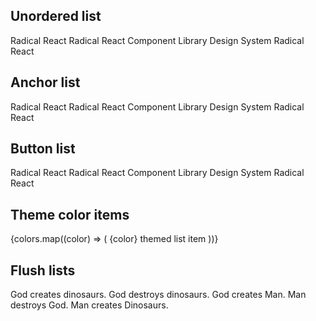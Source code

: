 

<Meta title='Components/List' component={List} />

<DocsTitle title='List Groups' />

## Unordered list

<List>
  <List.Item active>Radical React</List.Item>
  <List.Item>Radical React</List.Item>
  <List.Item>Component Library</List.Item>
  <List.Item>Design System</List.Item>
  <List.Item disabled>Radical React</List.Item>
</List>

## Anchor list

<List>
  <List.Item active href='#'>
    Radical React
  </List.Item>
  <List.Item href='#'>Radical React</List.Item>
  <List.Item href='#'>Component Library</List.Item>
  <List.Item href='#'>Design System</List.Item>
  <List.Item disabled href='#'>
    Radical React
  </List.Item>
</List>

## Button list

<List>
  <List.Item active onClick={action('item-click')}>
    Radical React
  </List.Item>
  <List.Item onClick={action('item-click')}>Radical React</List.Item>
  <List.Item onClick={action('item-click')}>Component Library</List.Item>
  <List.Item onClick={action('item-click')}>Design System</List.Item>
  <List.Item disabled onClick={action('item-click')}>
    Radical React
  </List.Item>
</List>

## Theme color items

<List>
  {colors.map((color) => (
    <List.Item color={color} key={color}>
      {color} themed list item
    </List.Item>
  ))}
</List>

## Flush lists

<List flush>
  <List.Item>God creates dinosaurs.</List.Item>
  <List.Item>God destroys dinosaurs.</List.Item>
  <List.Item>God creates Man.</List.Item>
  <List.Item>Man destroys God.</List.Item>
  <List.Item>Man creates Dinosaurs.</List.Item>
</List>
